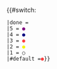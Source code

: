 {{#switch:{{{1|}}}
 |done = {{done}}
 |5 = <span style="color:#81007F; font-size: 100%"><font face="PMingLiU">●</font></span>
 |4 = <span style="color:#010080; font-size: 100%"><font face="PMingLiU">●</font></span>
 |3 = <span style="color:#FE4040; font-size: 100%"><font face="PMingLiU">●</font></span>
 |2 = <span style="color:#F4F501; font-size: 100%"><font face="PMingLiU">●</font></span>
 |1 = <span style="font-size: 100%"><font face="PMingLiU">○</font></span>
 |#default =<span style="color:#FE4040; font-size: 100%"><font face="PMingLiU">●</font></span>}}